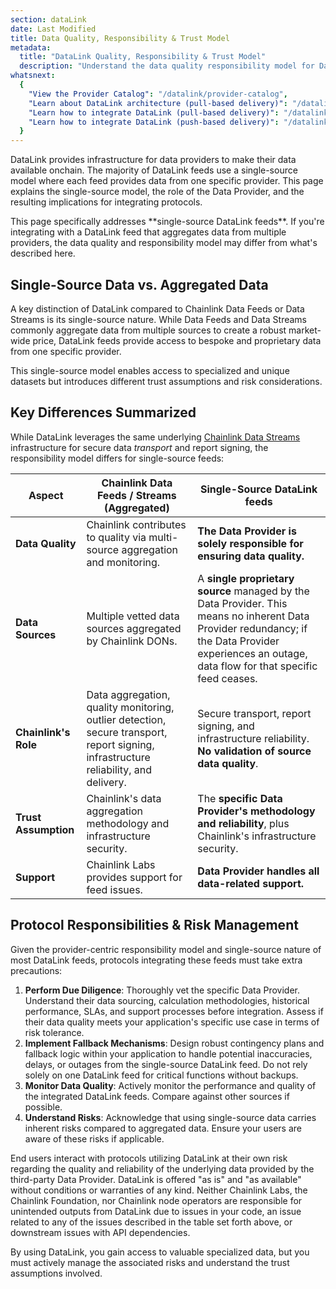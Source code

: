 ```yaml
---
section: dataLink
date: Last Modified
title: Data Quality, Responsibility & Trust Model
metadata:
  title: "DataLink Quality, Responsibility & Trust Model"
  description: "Understand the data quality responsibility model for DataLink and its implications."
whatsnext:
  {
    "View the Provider Catalog": "/datalink/provider-catalog",
    "Learn about DataLink architecture (pull-based delivery)": "/datalink/pull-delivery/architecture",
    "Learn how to integrate DataLink (pull-based delivery)": "/datalink/pull-delivery/overview",
    "Learn how to integrate DataLink (push-based delivery)": "/datalink/push-delivery/overview",
  }
---
```



DataLink provides infrastructure for data providers to make their data available onchain. The majority of DataLink feeds use a single-source model where each feed provides data from one specific provider. This page explains the single-source model, the role of the Data Provider, and the resulting implications for integrating protocols.

<Aside type="note" title="Scope of This Page">
  This page specifically addresses **single-source DataLink feeds**. If you're integrating with a DataLink feed that
  aggregates data from multiple providers, the data quality and responsibility model may differ from what's described
  here.
</Aside>

## Single-Source Data vs. Aggregated Data

A key distinction of DataLink compared to Chainlink Data Feeds or Data Streams is its single-source nature. While Data Feeds and Data Streams commonly aggregate data from multiple sources to create a robust market-wide price, DataLink feeds provide access to bespoke and proprietary data from one specific provider.

This single-source model enables access to specialized and unique datasets but introduces different trust assumptions and risk considerations.

## Key Differences Summarized

While DataLink leverages the same underlying [Chainlink Data Streams](/data-streams/) infrastructure for secure data _transport_ and report signing, the responsibility model differs for single-source feeds:

| Aspect               | Chainlink Data Feeds / Streams (Aggregated)                                                                                          | Single-Source DataLink feeds                                                                                                                                                                        |
| -------------------- | ------------------------------------------------------------------------------------------------------------------------------------ | --------------------------------------------------------------------------------------------------------------------------------------------------------------------------------------------------- |
| **Data Quality**     | Chainlink contributes to quality via multi-source aggregation and monitoring.                                                        | **The Data Provider is solely responsible for ensuring data quality.**                                                                                                                              |
| **Data Sources**     | Multiple vetted data sources aggregated by Chainlink DONs.                                                                           | A **single proprietary source** managed by the Data Provider. This means no inherent Data Provider redundancy; if the Data Provider experiences an outage, data flow for that specific feed ceases. |
| **Chainlink's Role** | Data aggregation, quality monitoring, outlier detection, secure transport, report signing, infrastructure reliability, and delivery. | Secure transport, report signing, and infrastructure reliability. **No validation of source data quality**.                                                                                         |
| **Trust Assumption** | Chainlink's data aggregation methodology and infrastructure security.                                                                | The **specific Data Provider's methodology and reliability**, plus Chainlink's infrastructure security.                                                                                             |
| **Support**          | Chainlink Labs provides support for feed issues.                                                                                     | **Data Provider handles all data-related support.**                                                                                                                                                 |

## Protocol Responsibilities & Risk Management

Given the provider-centric responsibility model and single-source nature of most DataLink feeds, protocols integrating these feeds must take extra precautions:

1. **Perform Due Diligence**: Thoroughly vet the specific Data Provider. Understand their data sourcing, calculation methodologies, historical performance, SLAs, and support processes before integration. Assess if their data quality meets your application's specific use case in terms of risk tolerance.
1. **Implement Fallback Mechanisms**: Design robust contingency plans and fallback logic within your application to handle potential inaccuracies, delays, or outages from the single-source DataLink feed. Do not rely solely on one DataLink feed for critical functions without backups.
1. **Monitor Data Quality**: Actively monitor the performance and quality of the integrated DataLink feeds. Compare against other sources if possible.
1. **Understand Risks**: Acknowledge that using single-source data carries inherent risks compared to aggregated data. Ensure your users are aware of these risks if applicable.

End users interact with protocols utilizing DataLink at their own risk regarding the quality and reliability of the underlying data provided by the third-party Data Provider. DataLink is offered "as is" and "as available" without conditions or warranties of any kind. Neither Chainlink Labs, the Chainlink Foundation, nor Chainlink node operators are responsible for unintended outputs from DataLink due to issues in your code, an issue related to any of the issues described in the table set forth above, or downstream issues with API dependencies.

By using DataLink, you gain access to valuable specialized data, but you must actively manage the associated risks and understand the trust assumptions involved.
